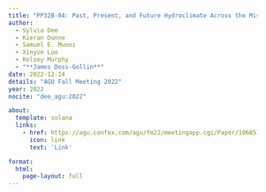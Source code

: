 ```yaml
---
title: "PP32B-04: Past, Present, and Future Hydroclimate Across the Mississippi River Basin and Its Tributaries: Insights From Integrated Paleoclimate Data Analysis"
author:
  - Sylvia Dee
  - Kieran Dunne
  - Samuel E. Munoz
  - Xinyue Luo
  - Kelsey Murphy
  - "**James Doss-Gollin**"
date: 2022-12-14
details: "AGU Fall Meeting 2022"
year: 2022
nocite: "dee_agu:2022"

about:
  template: solana
  links:
    - href: https://agu.confex.com/agu/fm22/meetingapp.cgi/Paper/1068514
      icon: link
      text: 'Link'

format:
  html:
    page-layout: full
---
```


:::{#bibliography}
:::